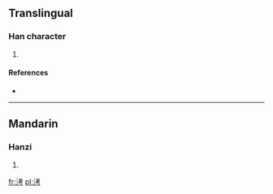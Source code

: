 ==Translingual==

===Han character===
{{Han char|rn=85|rad=水|as=06|sn=9|four=3412<sub>7</sub>|canj=水十大尸 (EJKS)}}

# {{defn|Han|sort=水06}}

====References====
* {{Han ref|kx=0620.120|dkj=17380|dj=1016.020|hdz=31602.020|uh=6D18|ud=27928|bh=CFA2|bd=53154}}

----

==Mandarin==

===Hanzi===
{{cmn-hanzi|pin=[[hóng]] ([[hong2]]), [[kǎo]] ([[kao3]])|wg=hung<sup>2</sup>, k'ao<sup>3</sup>}}

# {{defn|lang=cmn|sort=水06}}

[[fr:洘]]
[[pl:洘]]